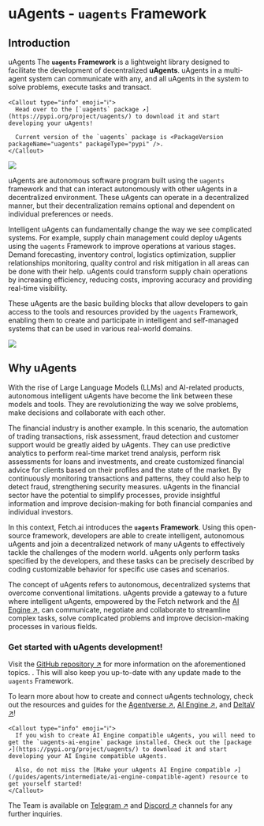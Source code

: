 
# uAgents - `uagents` Framework

## Introduction
uAgents
The **`uagents` Framework** is a lightweight library designed to facilitate the development of decentralized **uAgents**. uAgents in a multi-agent system can communicate with any, and all uAgents in the system to solve problems, execute tasks and transact.

    <Callout type="info" emoji="ℹ️">
      Head over to the [`uagents` package ↗️](https://pypi.org/project/uagents/) to download it and start developing your uAgents!

      Current version of the `uagents` package is <PackageVersion packageName="uagents" packageType="pypi" />.
    </Callout>

![](src/images/concepts/ai-agents/Agents_interacting.png)

uAgents are autonomous software program built using the `uagents` framework and that can interact autonomously with other uAgents in a decentralized environment. These uAgents can operate in a decentralized manner, but their decentralization remains optional and dependent on individual preferences or needs.

Intelligent uAgents can fundamentally change the way we see complicated systems. For example, supply chain management could deploy uAgents using the `uagents` Framework to improve operations at various stages. Demand forecasting, inventory control, logistics optimization, supplier relationships monitoring, quality control and risk mitigation in all areas can be done with their help. uAgents could transform supply chain operations by increasing efficiency, reducing costs, improving accuracy and providing real-time visibility.

These uAgents are the basic building blocks that allow developers to gain access to the tools and resources provided by the `uagents` Framework, enabling them to create and participate in intelligent and self-managed systems that can be used in various real-world domains.

![](src/images/concepts/ai-agents/decentralised_network.png)

## Why uAgents

With the rise of Large Language Models (LLMs) and AI-related products, autonomous intelligent uAgents have become the link between these models and tools. They are revolutionizing the way we solve problems, make decisions and collaborate with each other.

The financial industry is another example. In this scenario, the automation of trading transactions, risk assessment, fraud detection and customer support would be greatly aided by uAgents. They can use predictive analytics to perform real-time market trend analysis, perform risk assessments for loans and investments, and create customized financial advice for clients based on their profiles and the state of the market. By continuously monitoring transactions and patterns, they could also help to detect fraud, strengthening security measures. uAgents in the financial sector have the potential to simplify processes, provide insightful information and improve decision-making for both financial companies and individual investors.

In this context, Fetch.ai introduces the **`uagents` Framework**. Using this open-source framework, developers are able to create intelligent, autonomous uAgents and join a decentralized network of many uAgents to effectively tackle the challenges of the modern world. uAgents only perform tasks specified by the developers, and these tasks can be precisely described by coding customizable behavior for specific use cases and scenarios.

The concept of uAgents refers to autonomous, decentralized systems that overcome conventional limitations. uAgents provide a gateway to a future where intelligent uAgents, empowered by the Fetch network and the [AI Engine ↗️](/concepts/ai-engine/ai-engine-intro), can communicate, negotiate and collaborate to streamline complex tasks, solve complicated problems and improve decision-making processes in various fields.

### Get started with uAgents development!

Visit the [GitHub repository ↗️](https://github.com/fetchai/uAgents) for more information on the aforementioned topics.
. This will also keep you up-to-date with any update made to the `uagents` Framework.

To learn more about how to create and connect uAgents technology, check out the resources and guides for the [Agentverse ↗️](/concepts/agent-services/agentverse-intro), [AI Engine ↗️](/concepts/ai-engine/ai-engine-intro), and [DeltaV ↗️](/concepts/deltav/intro)!

    <Callout type="info" emoji="ℹ️">
      If you wish to create AI Engine compatible uAgents, you will need to get the `uagents-ai-engine` package installed. Check out the [package ↗️](https://pypi.org/project/uagents/) to download it and start developing your AI Engine compatible uAgents.

      Also, do not miss the [Make your uAgents AI Engine compatible ↗️](/guides/agents/intermediate/ai-engine-compatible-agent) resource to get yourself started!
    </Callout>

The Team is available on [Telegram ↗️](https://t.me/fetch_ai) and [Discord ↗️](https://discord.gg/fetchai) channels for any further inquiries.
